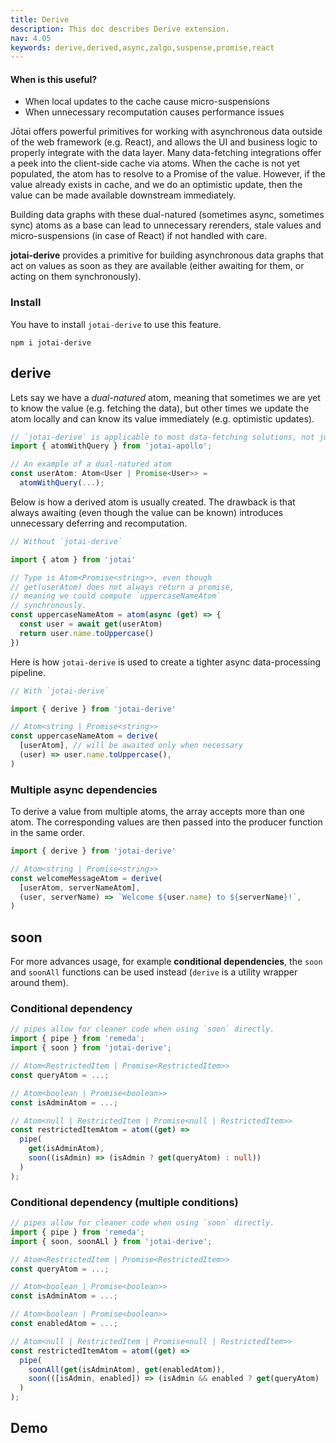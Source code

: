 ```yaml
---
title: Derive
description: This doc describes Derive extension.
nav: 4.05
keywords: derive,derived,async,zalgo,suspense,promise,react
---
```


#### When is this useful?

- When local updates to the cache cause micro-suspensions
- When unnecessary recomputation causes performance issues

Jōtai offers powerful primitives for working with asynchronous data outside of the web framework (e.g. React), and allows the UI and business logic to properly integrate with the data layer. Many data-fetching integrations offer a peek into the client-side cache via atoms. When the cache is not yet populated, the atom has to resolve to a Promise of the value. However, if the value already exists in cache, and we do an optimistic update, then the value can be made available downstream immediately.

Building data graphs with these dual-natured (sometimes async, sometimes sync) atoms as a base can lead to unnecessary rerenders, stale values and micro-suspensions (in case of React) if not handled with care.

**jotai-derive** provides a primitive for building asynchronous data graphs that act on values as soon as they are available (either awaiting for them, or acting on them synchronously).

### Install

You have to install `jotai-derive` to use this feature.

```
npm i jotai-derive
```

## derive

Lets say we have a _dual-natured_ atom, meaning that sometimes we are yet to
know the value (e.g. fetching the data), but other times we update the atom
locally and can know its value immediately (e.g. optimistic updates).

```ts
// `jotai-derive` is applicable to most data-fetching solutions, not just `jotai-apollo`
import { atomWithQuery } from 'jotai-apollo';

// An example of a dual-natured atom
const userAtom: Atom<User | Promise<User>> =
  atomWithQuery(...);

```

Below is how a derived atom is usually created. The drawback is that always awaiting (even though the value can be known)
introduces unnecessary deferring and recomputation.

```ts
// Without `jotai-derive`

import { atom } from 'jotai'

// Type is Atom<Promise<string>>, even though
// get(userAtom) does not always return a promise,
// meaning we could compute `uppercaseNameAtom`
// synchronously.
const uppercaseNameAtom = atom(async (get) => {
  const user = await get(userAtom)
  return user.name.toUppercase()
})
```

Here is how `jotai-derive` is used to create a tighter async data-processing pipeline.

```ts
// With `jotai-derive`

import { derive } from 'jotai-derive'

// Atom<string | Promise<string>>
const uppercaseNameAtom = derive(
  [userAtom], // will be awaited only when necessary
  (user) => user.name.toUppercase(),
)
```

### Multiple async dependencies

To derive a value from multiple atoms, the array accepts more than one atom. The corresponding values are then passed
into the producer function in the same order.

```ts
import { derive } from 'jotai-derive'

// Atom<string | Promise<string>>
const welcomeMessageAtom = derive(
  [userAtom, serverNameAtom],
  (user, serverName) => `Welcome ${user.name} to ${serverName}!`,
)
```

## soon

For more advances usage, for example **conditional dependencies**, the `soon` and `soonAll` functions
can be used instead (`derive` is a utility wrapper around them).

### Conditional dependency

```ts
// pipes allow for cleaner code when using `soon` directly.
import { pipe } from 'remeda';
import { soon } from 'jotai-derive';

// Atom<RestrictedItem | Promise<RestrictedItem>>
const queryAtom = ...;

// Atom<boolean | Promise<boolean>>
const isAdminAtom = ...;

// Atom<null | RestrictedItem | Promise<null | RestrictedItem>>
const restrictedItemAtom = atom((get) =>
  pipe(
    get(isAdminAtom),
    soon((isAdmin) => (isAdmin ? get(queryAtom) : null))
  )
);
```

### Conditional dependency (multiple conditions)

```ts
// pipes allow for cleaner code when using `soon` directly.
import { pipe } from 'remeda';
import { soon, soonALl } from 'jotai-derive';

// Atom<RestrictedItem | Promise<RestrictedItem>>
const queryAtom = ...;

// Atom<boolean | Promise<boolean>>
const isAdminAtom = ...;

// Atom<boolean | Promise<boolean>>
const enabledAtom = ...;

// Atom<null | RestrictedItem | Promise<null | RestrictedItem>>
const restrictedItemAtom = atom((get) =>
  pipe(
    soonAll(get(isAdminAtom), get(enabledAtom)),
    soon(([isAdmin, enabled]) => (isAdmin && enabled ? get(queryAtom) : null))
  )
);

```

## Demo

<CodeSandbox id="jotai-derive-example-7422pk" />
